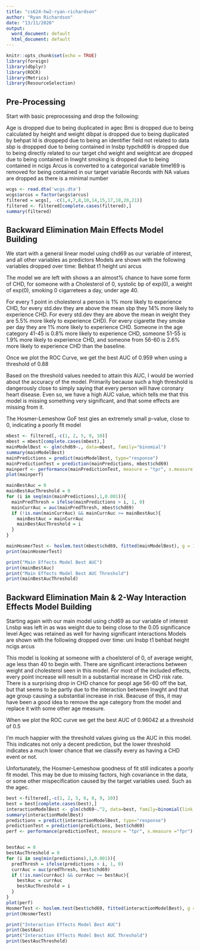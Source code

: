 ```yaml
---
title: "cs624-hw2-ryan-richardson"
author: "Ryan Richardson"
date: "13/11/2020"
output:
  word_document: default
  html_document: default
---
```


```r
knitr::opts_chunk$set(echo = TRUE)
library(foreign)
library(dbplyr)
library(ROCR)
library(Metrics)
library(ResourceSelection)
```

## Pre-Processing

Start with basic preprocessing and drop the following:

Age is dropped due to being duplicated in agec
Bmi is dropped due to being calculated by height and weight
dibpat is dropped due to being duplicated by behpat
Id is droppepd due to being an identifier field not related to data
sbp is droppped due to being contained in lnsbp
typchd69 is dropped due to being directly related to our target chd
weight and weightcat are dropped due to being contained in lnwght
smoking is dropped due to being contained in ncigs
Arcus is converted to a categorical variable
time169 is removed for being contained in our target variable
Records with NA values are dropped as there is a minimal number
```r
wcgs <- read.dta('wcgs.dta')
wcgs$arcus = factor(wcgs$arcus)
filtered = wcgs[, -c(1,4,7,8,10,14,15,17,18,20,21)]
filtered <- filtered[complete.cases(filtered),]
summary(filtered)
```

## Backward Elimination Main Effects Model Building

We start with a general linear model using chd69 as our variable of interest, and all other variables as predictors
Models are shown with the following variables dropped over time:
Behbat
t1
height
uni
arcus

The model we are left with shows a an almost% chance to have some form of CHD, for someone with a 
Cholesterol of 0, systolic bp of exp(0), a weight of exp(0), smoking 0 cigarretees a day, under
age 40.

For every 1 point in cholesterol a person is 1% more likely to experience CHD, for every 
std.dev they are above the mean sbp they 14% more likely to experience CHD. For every std.dev
they are above the mean in weight they are 5.5% more likely to experience CHD). For every 
cigarette they smoke per day they are 1% more likely to experience CHD. Someone in the age category 41-45 is 0.8%
more likely to experience CHD, someone 51-55 is 1.9% more likely to experience CHD, and someone from 56-60 is 2.6% more
likely to experience CHD than the baseline. 


Once we plot the ROC Curve, we get the best AUC of 0.959 when using a threshold of 0.88

Based on the threshold values needed to attain this AUC, I would be worried about the accuracy of the model. 
Primarily because such a high threshold is dangerously close to simply saying that every person will have coronary heart
disease. Even so, we have a high AUC value, which tells me that this model is missing something very significant, and that
some effects are missing from it. 

The Hosmer-Lemeshow GoF test gies an extremely small p-value, close to 0, indicating a poorly fit model
```r
mbest <- filtered[,-c(1, 2, 5, 9, 10)]
mbest = mbest[complete.cases(mbest),]
mainModelBest <- glm(chd69~., data=mbest, family="binomial")
summary(mainModelBest)
mainPredictions = predict(mainModelBest, type="response")
mainPredictionTest = prediction(mainPredictions, mbest$chd69)
mainperf <- performance(mainPredictionTest, measure = "tpr", x.measure ="fpr")
plot(mainperf)

mainBestAuc = 0
mainBestAucThreshold = 0
for (i in seq(min(mainPredictions),1,0.001)){
  mainPredThresh = ifelse(mainPredictions > i, 1, 0)
  mainCurrAuc = auc(mainPredThresh, mbest$chd69)
  if (!is.nan(mainCurrAuc) && mainCurrAuc >= mainBestAuc){    
    mainBestAuc = mainCurrAuc
    mainBestAucThreshold = i
  }
}

mainHosmerTest <- hoslem.test(mbest$chd69, fitted(mainModelBest), g = 100)
print(mainHosmerTest)

print("Main Effects Model Best AUC")
print(mainBestAuc)
print("Main Effects Model Best AUC Threshold")
print(mainBestAucThreshold)

```

## Backward Elimination Main & 2-Way Interaction Effects Model Building

Starting again with our main model using chd69 as our variable of interest
Lnsbp was left in as was weight due to being close to the 0.05 significance level
Agec was retained as well for having significant interactions
Models are shown with the following dropped over time:
uni
lnsbp
t1
behbat
height
ncigs
arcus

This model is looking at someone with a choelsterol of 0, of average weight, age less than 40 to begin with.
There are significant interactions between weight and cholesterol seen in this model. 
For most of the included effects, every point increase will result in a substantial increase 
in CHD risk rate. There is a surprising drop in CHD chance for peopl age 56-60 off the bat, but that 
seems to be partly due to the interaction between lnwght and that age group causing a substantial increase
in risk. Beacuse of this, it may have been a good idea to remove the age category from the model and 
replace it with  some other age measure. 


When we plot the ROC curve we get the best AUC of 0.96042 at a threshold of 0.5

I'm much happier with the threshold values giving us the AUC in this model. This indicates not only 
a decent prediction, but the lower threshold indicates a much lower chance that we classify every as 
having a CHD event or not.

Unfortunately, the Hosmer-Lemeshow goodness of fit still indicates a poorly fit model. This may 
be due to missing factors, high covariance in the data, or some other mispecification caused by the 
target variables used. Such as the agec. 
```r
best <-filtered[,-c(1, 2, 5, 6, 8, 9, 10)]
best = best[complete.cases(best),]
interactionModelBest <- glm(chd69~.^2, data=best, family=binomial(link = "logit"))
summary(interactionModelBest)
predictions = predict(interactionModelBest, type="response")
predictionTest = prediction(predictions, best$chd69)
perf <- performance(predictionTest, measure = "tpr", x.measure ="fpr")


bestAuc = 0
bestAucThreshold = 0
for (i in seq(min(predictions),1,0.001)){
  predThresh = ifelse(predictions > i, 1, 0)
  currAuc = auc(predThresh, best$chd69)
  if (!is.nan(currAuc) && currAuc >= bestAuc){    
    bestAuc = currAuc
    bestAucThreshold = i
  }
}
plot(perf)
HosmerTest <- hoslem.test(best$chd69, fitted(interactionModelBest), g = 10)
print(HosmerTest)

print("Interaction Effects Model Best AUC")
print(bestAuc)
print("Interaction Effects Model Best AUC Threshold")
print(bestAucThreshold)
```
